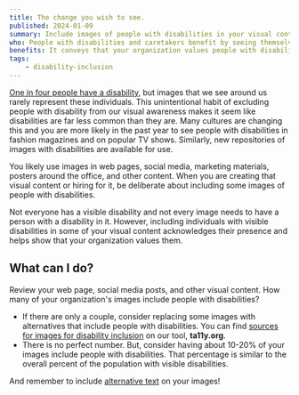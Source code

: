 ```yaml
---
title: The change you wish to see.
published: 2024-01-09
summary: Include images of people with disabilities in your visual content.
who: People with disabilities and caretakers benefit by seeing themselves represented.
benefits: It conveys that your organization values people with disabilities.
tags:
    - disability-inclusion
---
```




[One in four people have a disability](https://www.cdc.gov/ncbddd/disabilityandhealth/infographic-disability-impacts-all.html), but images that we see around us rarely represent these individuals. This unintentional habit of excluding people with disability from our visual awareness makes it seem like disabilities are far less common than they are.  Many cultures are changing this and you are more likely in the past year to see people with disabilities in fashion magazines and on popular TV shows. Similarly, new repositories of images with disabilities are available for use. 

<ImageFigure src={inclusion} class="my-3 text-center" imageClass="w-100 bg-white" alt="A man in a motorized chair and a woman with a cane walking down a sidewalk." caption="Include images of people with disabilities in your organization’s content."/>

You likely use images in web pages, social media, marketing materials, posters around the office, and other content. When you are creating that visual content or hiring for it, be deliberate about including some images of people with disabilities. 

Not everyone has a visible disability and not every image needs to have a person with a disability in it. However, including individuals with visible disabilities in some of your visual content acknowledges their presence and helps show that your organization values them.

## What can I do?

Review your web page, social media posts, and other visual content. How many of your organization's images include people with disabilities?

- If there are only a couple, consider replacing some images with alternatives that include people with disabilities. You can find [sources for images for disability inclusion](https://www.ta11y.org/learning/topic?key=inclusive_img) on our tool, **ta11y.org**.
- There is no perfect number. But, consider having about 10-20% of your images include people with disabilities. That percentage is similar to the overall percent of the population with visible disabilities.

And remember to include [alternative text](https://www.ta11y.org/learning/topic?key=create_design.write_alt) on your images!
